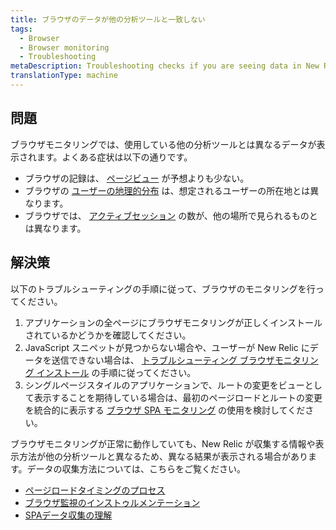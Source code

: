 ```yaml
---
title: ブラウザのデータが他の分析ツールと一致しない
tags:
  - Browser
  - Browser monitoring
  - Troubleshooting
metaDescription: Troubleshooting checks if you are seeing data in New Relic that doesn't match other analytics tools.
translationType: machine
---
```


## 問題

ブラウザモニタリングでは、使用している他の分析ツールとは異なるデータが表示されます。よくある症状は以下の通りです。

* ブラウザの記録は、 [ページビュー](/docs/browser/new-relic-browser/additional-standard-features/page-views-insights-your-sites-popularity) が予想よりも少ない。
* ブラウザの [ユーザーの地理的分布](/docs/browser/new-relic-browser/additional-standard-features/geography-webpage-performance-location) は、想定されるユーザーの所在地とは異なります。
* ブラウザでは、 [アクティブセッション](/docs/browser/new-relic-browser/page-load-timing-resources/session-tracking) の数が、他の場所で見られるものとは異なります。

## 解決策

以下のトラブルシューティングの手順に従って、ブラウザのモニタリングを行ってください。

1. アプリケーションの全ページにブラウザモニタリングが正しくインストールされているかどうかを確認してください。
2. JavaScript スニペットが見つからない場合や、ユーザーが New Relic にデータを送信できない場合は、 [トラブルシューティング ブラウザモニタリング インストール](/docs/browser/new-relic-browser/installation-configuration/troubleshooting-browser-monitoring-installation) の手順に従ってください。
3. シングルページスタイルのアプリケーションで、ルートの変更をビューとして表示することを期待している場合は、最初のページロードとルートの変更を統合的に表示する [ブラウザ SPA モニタリング](/docs/browser/single-page-app-monitoring/get-started/welcome-single-page-app-monitoring) の使用を検討してください。

ブラウザモニタリングが正常に動作していても、New Relic が収集する情報や表示方法が他の分析ツールと異なるため、異なる結果が表示される場合があります。データの収集方法については、こちらをご覧ください。

* [ページロードタイミングのプロセス](/docs/browser/new-relic-browser/page-load-timing-resources/page-load-timing-process)
* [ブラウザ監視のインストゥルメンテーション](/docs/browser/new-relic-browser/page-load-timing-resources/instrumentation-browser-monitoring)
* [SPAデータ収集の理解](/docs/browser/single-page-app-monitoring/use-spa-data/understand-spa-data-collection)
